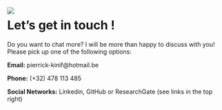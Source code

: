 &emsp;

<img src="Image/contact.jpg" style="margin-right: 20px" align="left">

# **Let's get in touch !**

Do you want to chat more? I will be more than happy to discuss with you! Please pick up one of the following options:

**Email:** pierrick-kinif@hotmail.be

**Phone:** (+32) 478 113 485

**Social Networks:** Linkedin, GitHub or ResearchGate (see links in the top right)

